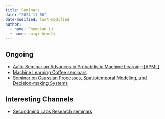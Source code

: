 ```yaml
---
title: Seminars
date: "2024-11-06"
date-modified: last-modified
author:
  - name: Chengkun Li
  - name: Luigi Acerbi
---
```


## Ongoing
- [Aalto Seminar on Advances in Probabilistic Machine Learning [APML]](https://aaltoml.github.io/apml/)
- [Machine Learning Coffee seminars](https://fcai.fi/machine-learning-coffee-seminar)
- [Seminar on Gaussian Processes, Spatiotemporal Modeling, and Decision-making Systems](https://gp-seminar-series.github.io/)

## Interesting Channels
- [Secondmind Labs Research seminars](https://www.youtube.com/playlist?list=PLzFvBxVoO1ly1QJoPw7dbCG8x-q-IOF2I)
